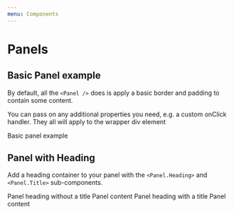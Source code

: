 ```yaml
---
menu: Components
---
```



# Panels

## Basic Panel example

By default, all the `<Panel />` does is apply a basic border and padding to contain some content.

You can pass on any additional properties you need, e.g. a custom onClick handler.
They all will apply to the wrapper div element

<Playground>
  <Panel>
    <Panel.Body>Basic panel example</Panel.Body>
  </Panel>
</Playground>

## Panel with Heading

Add a heading container to your panel with the `<Panel.Heading>` and `<Panel.Title>` sub-components.

<Playground>
  <Panel>
    <Panel.Heading>Panel heading without a title</Panel.Heading>
    <Panel.Body>Panel content</Panel.Body>
  </Panel>
  <Panel>
    <Panel.Heading>
      <Panel.Title componentClass="h3">Panel heading with a title</Panel.Title>
    </Panel.Heading>
    <Panel.Body>Panel content</Panel.Body>
  </Panel>
</Playground>

<!--
## Panel with Footer

Pass buttons or secondary text in the `<Panel.Footer>` sub-component.

<Playground>
  <Panel>
    <Panel.Body>Panel content</Panel.Body>
    <Panel.Footer>Panel footer</Panel.Footer>
  </Panel>
</Playground>
## Contextual Panels

Make a panel more meaningful to a particular context by adding a `bsStyle` prop

<Playground>
  <Panel bsStyle="primary">
    <Panel.Heading>
      <Panel.Title componentClass="h3">Panel heading</Panel.Title>
    </Panel.Heading>
    <Panel.Body>Panel Primary</Panel.Body>
  </Panel>

<Panel bsStyle="success">
  <Panel.Heading>
    <Panel.Title componentClass="h3">Panel heading</Panel.Title>
  </Panel.Heading>
  <Panel.Body>Panel Success</Panel.Body>
</Panel>

<Panel bsStyle="info">
  <Panel.Heading>
    <Panel.Title componentClass="h3">Panel heading</Panel.Title>
  </Panel.Heading>
  <Panel.Body>Panel Info</Panel.Body>
</Panel>

<Panel bsStyle="warning">
  <Panel.Heading>
    <Panel.Title componentClass="h3">Panel heading</Panel.Title>
  </Panel.Heading>
  <Panel.Body>Panel warning</Panel.Body>
</Panel>

  <Panel bsStyle="danger">
    <Panel.Heading>
      <Panel.Title componentClass="h3">Panel heading</Panel.Title>
    </Panel.Heading>
    <Panel.Body>Panel danger</Panel.Body>
  </Panel>
</Playground>

## Controlled Panels

PanelGroups can be controlled by a parent component. The `activeKey` prop dictates which panel is open.

<Playground>
  {() => {
    class ControlledPanelGroup extends React.Component {
      constructor(props, context) {
        super(props, context);

        this.handleSelect = this.handleSelect.bind(this);

        this.state = {
          activeKey: '1'
        };
      }

      handleSelect(activeKey) {
        this.setState({ activeKey });
      }

      render() {
        return (
          <PanelGroup
            accordion
            id="accordion-controlled-example"
            activeKey={this.state.activeKey}
            onSelect={this.handleSelect}
          >
            <Panel eventKey="1">
              <Panel.Heading>
                <Panel.Title toggle>Panel heading 1</Panel.Title>
              </Panel.Heading>
              <Panel.Body collapsible>Panel content 1</Panel.Body>
            </Panel>
            <Panel eventKey="2">
              <Panel.Heading>
                <Panel.Title toggle>Panel heading 2</Panel.Title>
              </Panel.Heading>
              <Panel.Body collapsible>Panel content 2</Panel.Body>
            </Panel>
          </PanelGroup>
        );
      }
    }
    return <ControlledPanelGroup />

}}

</Playground>

## Uncontrolled Panels

PanelGroups can also be uncontrolled where they manage their own state.
The `defaultActiveKey` prop dictates which panel is open when initially.

<Playground>
  <PanelGroup
    accordion
    id="accordion-uncontrolled-example"
    defaultActiveKey="2"
  >
    <Panel eventKey="1">
      <Panel.Heading>
        <Panel.Title toggle>Panel heading 1</Panel.Title>
      </Panel.Heading>
      <Panel.Body collapsible>Panel content 1</Panel.Body>
    </Panel>
    <Panel eventKey="2">
      <Panel.Heading>
        <Panel.Title toggle>Panel heading 2</Panel.Title>
      </Panel.Heading>
      <Panel.Body collapsible>Panel content 2</Panel.Body>
    </Panel>
  </PanelGroup>
</Playground>

## Collapsible Panel

<Playground>
  {() => {
    class CollapsiblePanel extends React.Component {
      constructor(props, context) {
        super(props, context);

        this.state = {
          open: true
        };
      }

      render() {
        return (
          <div>
            <Button onClick={() => this.setState({ open: !this.state.open })}>
              Click to toggle
            </Button>
            <br />
            <Panel id="collapsible-panel-example-1" expanded={this.state.open} onToggle={() => {}}>
              <Panel.Collapse>
                <Panel.Body>
                  Panel Content
                </Panel.Body>
              </Panel.Collapse>
            </Panel>

            <p>You can also make the Panel heading toggle the collapse.</p>

            <Panel id="collapsible-panel-example-2" defaultExpanded>
              <Panel.Heading>
                <Panel.Title toggle>
                  Title that functions as a collapse toggle
                </Panel.Title>
              </Panel.Heading>
              <Panel.Collapse>
                <Panel.Body>
                  Panel Content - Toggle title
                </Panel.Body>
              </Panel.Collapse>
            </Panel>

            <p>Or use a Panel.Toggle component to customize</p>

            <Panel id="collapsible-panel-example-3" defaultExpanded>
              <Panel.Heading>
                <Panel.Title>Title that functions as a collapse toggle</Panel.Title>
                <Panel.Toggle componentClass="a">My own toggle</Panel.Toggle>
              </Panel.Heading>
              <Panel.Collapse>
                <Panel.Body>
                  Panel Content - Panel.Toggle
                </Panel.Body>
              </Panel.Collapse>
            </Panel>
          </div>
        );
      }
    }

    return (<CollapsiblePanel />);

}}

</Playground>

## PanelGroup Accordions

Use `<PanelGroup accordion />` to create an accordion style collapsing Panel set.

<Playground>
  <PanelGroup accordion id="accordion-example">
    <Panel eventKey="1">
      <Panel.Heading>
        <Panel.Title toggle>Collapsible Group Item #1</Panel.Title>
      </Panel.Heading>
      <Panel.Body collapsible>Panel Content 1</Panel.Body>
    </Panel>
    <Panel eventKey="2">
      <Panel.Heading>
        <Panel.Title toggle>Collapsible Group Item #2</Panel.Title>
      </Panel.Heading>
      <Panel.Body collapsible>Panel Content 2</Panel.Body>
    </Panel>
    <Panel eventKey="3">
      <Panel.Heading>
        <Panel.Title toggle>Collapsible Group Item #3</Panel.Title>
      </Panel.Heading>
      <Panel.Body collapsible>Panel Content 3</Panel.Body>
    </Panel>
  </PanelGroup>
</Playground>

-->
